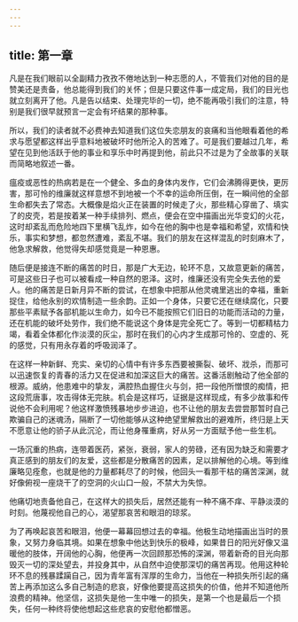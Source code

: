 ```yaml
---
---
---
```

title: 第一章
---




凡是在我们眼前以全副精力孜孜不倦地达到一种志愿的人，不管我们对他的目的是赞美还是责备，他总能得到我们的关怀；但是只要这件事一成定局，我们的目光也就立刻离开了他。凡是告以结束、处理完毕的一切，绝不能再吸引我们的注意，特别是我们很早就预言一定会有坏结果的那种事。

所以，我们的读者就不必费神去知道我们这位失恋朋友的哀痛和当他眼看着他的希求与愿望都这样出乎意料地被破坏时他所沦入的苦难了。可是我们要越过几年，希望在见到他活跃于他的事业和享乐中时再提到他，前此只不过是为了全故事的关联而简略地叙述一番。

瘟疫或恶性的热病若是在一个健全、多血的身体内发作，它们会沸腾得更快，更厉害，那可怜的维廉就这样意想不到地被一个不幸的运命所压倒，在一瞬间他的全部生命都失去了常态。大概像是焰火正在装置的时候走了火，那些精心穿凿了、填实了的皮壳，若是按着某一种手续排列、燃点，便会在空中描画出光华变幻的火花，这时却紊乱而危险地四下里横飞乱炸，如今在他的胸中也是幸福和希望，欢情和快乐，事实和梦想，都忽然遭难，紊乱不堪。我们的朋友在这样混乱的时刻麻木了，他急求解救，他觉得失却感觉竟是一种恩惠。

随后便是接连不断的痛苦的时日，那是广大无边，轮环不息，又故意更新的痛苦，可是这些日子也可以被看成一种自然的恩泽。这时，维廉还没有完全失去他的爱人。他的痛苦是日新月异不断的尝试，在想象中把那从他灵魂里逃出的幸福，重新捉住，给他永别的欢情制造一些余韵。正如一个身体，只要它还在继续腐化，只要那些平素赋予各部机能以生命力，如今已不能按照它们旧日的功能而活动的力量，还在机能的破坏处劳作，我们绝不能说这个身体是完全死亡了。等到一切都精枯力竭，看着全体都化作淡漠的灰尘，那时在我们的心内才生成那可怜的、空虚的、死的感觉，只有用永存着的呼吸润泽了。

在这样一种新鲜、充实、亲切的心情中有许多东西要被撕裂、破坏、戕杀，而那可以迅速恢复的青春的活力又在促进和加深这巨大的痛苦。这番活剧触动了他全部的根源。威纳，他患难中的挚友，满腔热血握住火与剑，把一段他所憎恨的痴情，把这段荒唐事，攻击得体无完肤。机会是这样巧，证据是这样现成，有多少故事和传说他不会利用呢？他这样激愤残暴地步步进迫，也不让他的朋友去尝尝那暂时自己欺骗自己的迷魂汤，隔断了一切他能够从这种绝望里解救出的避难所，终归是上天不愿意让他的骄子从此沉沦，而让他身罹重病，好从另一方面赋予他一些生机。

一场沉重的热病，连带着医药，紧张，衰弱，家人的劳碌，还有因为缺乏和需要才真正感到的朋友们的友爱，这些都是分散痛苦的因素，足以排解他的心境。等到维廉略见痊愈，也就是他的力量都耗尽了的时候，他回头一看那干枯的痛苦深渊，就好像俯视一座烧干了的空洞的火山口一般，不禁大为失惊。

他痛切地责备他自己，在这样大的损失后，居然还能有一种不痛不痒、平静淡漠的时刻。他蔑视他自己的心，渴望那哀苦和眼泪的琼浆。

为了再唤起哀苦和眼泪，他便一幕幕回想过去的幸福。他极生动地描画出当时的景象，又努力身临其境。如果在想象中他达到快乐的极峰，如果昔日的阳光好像又温暖他的肢体，开阔他的心胸，他便再一次回顾那恐怖的深渊，带着新奇的目光向那毁灭一切的深处望去，并投身其中，从自然中迫使那深切的痛苦再现。他用这种轮环不息的残暴蹂躏自己，因为青年富有浑厚的生命力，当他在一种损失所引起的痛苦上再添加这么多自己制造的悲哀，好像他要提高这损失的价值，他并不知道他所浪费的精神。他坚信，这损失是他一生中唯一的损失，是第一个也是最后一个损失，任何一种终将使他想起这些悲哀的安慰他都憎恶。